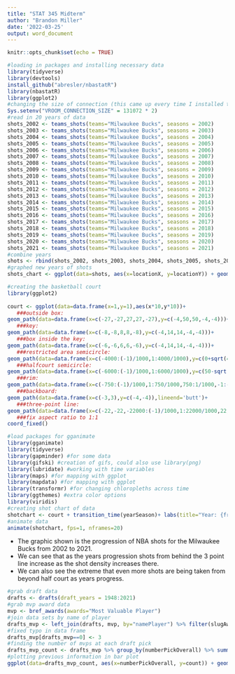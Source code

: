 ```yaml
---
title: "STAT 345 Midterm"
author: "Brandon Miller"
date: '2022-03-25'
output: word_document
---
```


```r
knitr::opts_chunk$set(echo = TRUE)
```

```r
#loading in packages and installing necessary data
library(tidyverse)
library(devtools)
install_github("abresler/nbastatR")
library(nbastatR)
library(ggplot2)
#changing the size of connection (this came up every time I installed the data in so I had to do this in order to fix it)
Sys.setenv("VROOM_CONNECTION_SIZE" = 131072 * 2)
#read in 20 years of data
shots_2002 <- teams_shots(teams="Milwaukee Bucks", seasons = 2002)
shots_2003 <- teams_shots(teams="Milwaukee Bucks", seasons = 2003)
shots_2004 <- teams_shots(teams="Milwaukee Bucks", seasons = 2004)
shots_2005 <- teams_shots(teams="Milwaukee Bucks", seasons = 2005)
shots_2006 <- teams_shots(teams="Milwaukee Bucks", seasons = 2006)
shots_2007 <- teams_shots(teams="Milwaukee Bucks", seasons = 2007)
shots_2008 <- teams_shots(teams="Milwaukee Bucks", seasons = 2008)
shots_2009 <- teams_shots(teams="Milwaukee Bucks", seasons = 2009)
shots_2010 <- teams_shots(teams="Milwaukee Bucks", seasons = 2010)
shots_2011 <- teams_shots(teams="Milwaukee Bucks", seasons = 2011)
shots_2012 <- teams_shots(teams="Milwaukee Bucks", seasons = 2012)
shots_2013 <- teams_shots(teams="Milwaukee Bucks", seasons = 2013)
shots_2014 <- teams_shots(teams="Milwaukee Bucks", seasons = 2014)
shots_2015 <- teams_shots(teams="Milwaukee Bucks", seasons = 2015)
shots_2016 <- teams_shots(teams="Milwaukee Bucks", seasons = 2016)
shots_2017 <- teams_shots(teams="Milwaukee Bucks", seasons = 2017)
shots_2018 <- teams_shots(teams="Milwaukee Bucks", seasons = 2018)
shots_2019 <- teams_shots(teams="Milwaukee Bucks", seasons = 2019)
shots_2020 <- teams_shots(teams="Milwaukee Bucks", seasons = 2020)
shots_2021 <- teams_shots(teams="Milwaukee Bucks", seasons = 2021)
#combine years
shots <- rbind(shots_2002, shots_2003, shots_2004, shots_2005, shots_2006, shots_2007, shots_2008, shots_2009, shots_2010, shots_2011, shots_2012, shots_2013, shots_2014, shots_2015, shots_2016, shots_2017, shots_2018, shots_2019, shots_2020, shots_2021)
#graphed new years of shots
shots_chart <- ggplot(data=shots, aes(x=locationX, y=locationY)) + geom_point() + xlim(-300, 300) + ylim(-100, 500)
```

```r
#creating the basketball court
library(ggplot2)
 
court <- ggplot(data=data.frame(x=1,y=1),aes(x*10,y*10))+
   ###outside box:
geom_path(data=data.frame(x=c(-27,-27,27,27,-27),y=c(-4,50,50,-4,-4)))+
   ###key:
geom_path(data=data.frame(x=c(-8,-8,8,8,-8),y=c(-4,14,14,-4,-4)))+
   ###box inside the key:
geom_path(data=data.frame(x=c(-6,-6,6,6,-6),y=c(-4,14,14,-4,-4)))+
   ###restricted area semicircle:
geom_path(data=data.frame(x=c(-4000:(-1)/1000,1:4000/1000),y=c(0+sqrt(4^2-c(-4000:(-1)/1000,1:4000/1000)^2))),aes(x=10*x,y=11*y))+
   ###halfcourt semicircle:
geom_path(data=data.frame(x=c(-6000:(-1)/1000,1:6000/1000),y=c(50-sqrt(6^2-c(-6000:(-1)/1000,1:6000/1000)^2))),aes(x=10*x,y=10*y))+
   ###rim:
geom_path(data=data.frame(x=c(-750:(-1)/1000,1:750/1000,750:1/1000,-1:-750/1000),y=c(c(-3+sqrt(0.75^2-c(-750:(-1)/1000,1:750/1000)^2)),c(-3-sqrt(0.75^2-c(750:1/1000,-1:-750/1000)^2)))),aes(x=10*x,y=10*y))+
   ###backboard:
geom_path(data=data.frame(x=c(-3,3),y=c(-4,-4)),lineend='butt')+
   ###three-point line:
geom_path(data=data.frame(x=c(-22,-22,-22000:(-1)/1000,1:22000/1000,22,22),y=c(-5,169/12,5.25+sqrt(23.75^2-c(-22000:(-1)/1000,1:22000/1000)^2),169/12,-5)),aes(x=10*x,y=8*y))+
   ###fix aspect ratio to 1:1
coord_fixed()

```
```r
#load packages for gganimate
library(gganimate)
library(tidyverse)
library(gapminder) #for some data
library(gifski) #creation of gifs, could also use library(png)
library(lubridate) #working with time variables
library(maps) #for mapping with ggplot
library(mapdata) #for mapping with ggplot
library(transformr) #for changing chloropleths across time
library(ggthemes) #extra color options
library(viridis)
#creating shot chart of data
shotchart <- court + transition_time(yearSeason)+ labs(title="Year: {frame_time}", x="", y="")+theme_bw()+geom_hex(data=shots, aes(x=locationX, y=locationY), bins=25, alpha=0.8)+scale_fill_viridis(option = "C", trans="log")
#animate data
animate(shotchart, fps=1, nframes=20)
```

- The graphic shown is the progression of NBA shots for the Milwaukee Bucks from 2002 to 2021.
- We can see that as the years progression shots from behind the 3 point line increase as the shot density increases there. 
- We can also see the extreme that even more shots are being taken from beyond half court as years progress. 
   
```r
#grab draft data
drafts <- drafts(draft_years = 1948:2021)
#grab mvp award data
mvp <- bref_awards(awards="Most Valuable Player")
#join data sets by name of player
drafts_mvp <- left_join(drafts, mvp, by="namePlayer") %>% filter(slugAward=="mvp") %>% select("namePlayer", "numberPickOverall")
#fixed typo in data frame
drafts_mvp[drafts_mvp==0] <- 3
#finding the number of mvps at each draft pick
drafts_mvp_count <- drafts_mvp %>% group_by(numberPickOverall) %>% summarise(count=n())
#plotting previous information in bar plot
ggplot(data=drafts_mvp_count, aes(x=numberPickOverall, y=count)) + geom_bar(stat = "identity")+labs(title="Total Number of MVPs for Each Overall Draft Selection", x="Overall Pick", y="Number of MVPs")
```
